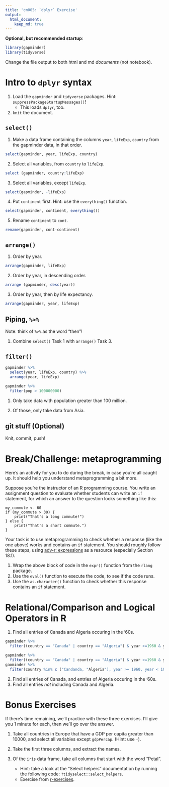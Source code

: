 ```yaml
---
title: 'cm005: `dplyr` Exercise'
output:
  html_document:
    keep_md: true
---
```


**Optional, but recommended startup**:

```r
library(gapminder)
library(tidyverse)

```

Change the file output to both html and md _documents_ (not notebook).

# Intro to `dplyr` syntax

1. Load the `gapminder` and `tidyverse` packages. Hint: `suppressPackageStartupMessages()`!
    - This loads `dplyr`, too.
2. `knit` the document. 

## `select()`

1. Make a data frame containing the columns `year`, `lifeExp`, `country` from the gapminder data, in that order.
```r
select(gapminder, year, lifeExp, country)
```


2. Select all variables, from `country` to `lifeExp`. 

```r
select (gapminder, country:lifeExp)
```


3. Select all variables, except `lifeExp`.

```r
select(gapminder, -lifeExp)
```


4. Put `continent` first. Hint: use the `everything()` function.

```r
select(gapminder, continent, everything())
```


5. Rename `continent` to `cont`.

```r
rename(gapminder, cont-continent)
```


## `arrange()`

1. Order by year.
```r
arrange(gapminder, lifeExp)
```


2. Order by year, in descending order.
```r
arrange (gapminder, desc(year))
```


3. Order by year, then by life expectancy.
```r
arrange(gapminder, year, lifeExp)
```



## Piping, `%>%`

Note: think of `%>%` as the word "then"!

1. Combine `select()` Task 1 with `arrange()` Task 3.

## `filter()`

```r
gapminder %>%
  select(year, lifeExp, country) %>%
  arrange(year, lifeExp)
```

```r
gapminder %>%
  filter(pop > 100000000)
```


1. Only take data with population greater than 100 million.

2. Of those, only take data from Asia.

## git stuff (Optional)

Knit, commit, push!

# Break/Challenge: metaprogramming

Here's an activity for you to do during the break, in case you're all caught up. It should help you understand metaprogramming a bit more.

Suppose you're the instructor of an R programming course. You write an assignment question to evaluate whether students can write an `if` statement, for which an answer to the question looks something like this:

```
my_commute <- 60
if (my_commute > 30) {
    print("That's a long commute!")
} else {
    print("That's a short commute.")
}
```

Your task is to use metaprogramming to check whether a response (like the one above) works and contains an `if` statement. You should roughly follow these steps, using [adv-r: expressions](https://adv-r.hadley.nz/expressions.html) as a resource (especially Section 18.1).

1. Wrap the above block of code in the `expr()` function from the `rlang` package.
2. Use the `eval()` function to execute the code, to see if the code runs.
3. Use the `as.character()` function to check whether this response contains an `if` statement.

# Relational/Comparison and Logical Operators in R

1. Find all entries of Canada and Algeria occuring in the '60s. 

```r
gapminder %>%
  filter((country == "Canada" | country == "Algeria") & year >=1960 & year < 1970)
```

```r
gapminder %>%
  filter((country == "Canada" | country == "Algeria") & year >=1960 & year < 1970)
gaominder %>%
  filter(country %in% c ("Candanda, "Algeria"), year >= 1960, year < 1970)
```

2. Find all entries of Canada, and entries of Algeria occuring in the '60s. 
3. Find all entries _not_ including Canada and Algeria.

# Bonus Exercises

If there's time remaining, we'll practice with these three exercises. I'll give you 1 minute for each, then we'll go over the answer.

1. Take all countries in Europe that have a GDP per capita greater than 10000, and select all variables except `gdpPercap`. (Hint: use `-`).

2. Take the first three columns, and extract the names.

3. Of the `iris` data frame, take all columns that start with the word "Petal". 
    - Hint: take a look at the "Select helpers" documentation by running the following code: `?tidyselect::select_helpers`.
    - Exercise from [r-exercises](https://www.r-exercises.com/2017/10/19/dplyr-basic-functions-exercises/).

